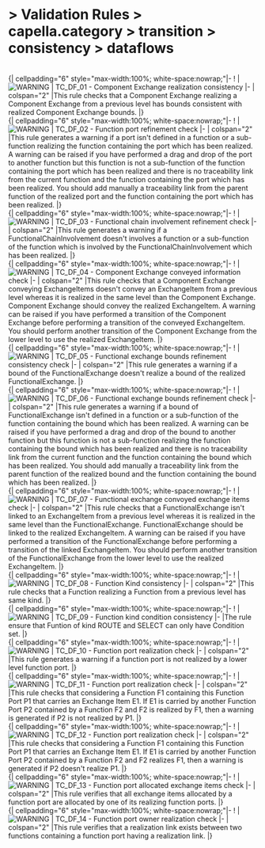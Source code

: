       
= > Validation Rules > capella.category > transition > consistency > dataflows =
            
<br> 
  {| cellpadding="6" style="max-width:100%; white-space:nowrap;"|-
! |[[Image:../../../../Images/warning.gif|WARNING]]
|   TC_DF_01 - Component Exchange realization consistency 
|-
| colspan="2" |This rule checks that a Component Exchange realizing a Component Exchange from a previous level has bounds consistent with realized Component Exchange bounds. 
|}            
<br> 
  {| cellpadding="6" style="max-width:100%; white-space:nowrap;"|-
! |[[Image:../../../../Images/warning.gif|WARNING]]
|   TC_DF_02 - Function port refinement check 
|-
| colspan="2" |This rule generates a warning if a port isn't defined in a function or a sub-function realizing the function  containing the port which has been realized. A warning can be raised if you have performed a drag and drop of the port to another function but this function is  not a sub-function of the function containing the port which has been realized and there is no traceability  link from the current function and the function containing the port which has been realized. You should add manually a traceability link from the parent function of the realized port and the function  containing the port which has been realized. 
|}            
<br> 
  {| cellpadding="6" style="max-width:100%; white-space:nowrap;"|-
! |[[Image:../../../../Images/warning.gif|WARNING]]
|   TC_DF_03 - Functional chain involvement refinement check 
|-
| colspan="2" |This rule generates a warning if a FunctionalChainInvolvement doesn't involves a function or a sub-function of the function which is involved by the FunctionalChainInvolvement which has been realized. 
|}            
<br> 
  {| cellpadding="6" style="max-width:100%; white-space:nowrap;"|-
! |[[Image:../../../../Images/warning.gif|WARNING]]
|   TC_DF_04 - Component Exchange conveyed information check 
|-
| colspan="2" |This rule checks that a Component Exchange conveying ExchangeItems doesn't convey an ExchangeItem from a previous level whereas it is realized in the same level than the Component Exchange. Component Exchange should convey the realized ExchangeItem. A warning can be raised if you have performed a transition of the Component Exchange before performing a transition of the conveyed ExchangeItem.  You should perform another transition of the Component Exchange from the lower level to use the realized ExchangeItem. 
|}            
<br> 
  {| cellpadding="6" style="max-width:100%; white-space:nowrap;"|-
! |[[Image:../../../../Images/warning.gif|WARNING]]
|   TC_DF_05 - Functional exchange bounds refinement consistency check 
|-
| colspan="2" |This rule generates a warning if a bound of the FunctionalExchange doesn't realize a bound of the realized FunctionalExchange. 
|}            
<br> 
  {| cellpadding="6" style="max-width:100%; white-space:nowrap;"|-
! |[[Image:../../../../Images/warning.gif|WARNING]]
|   TC_DF_06 - Functional exchange bounds refinement check 
|-
| colspan="2" |This rule generates a warning if a bound of FunctionalExchange isn't defined in a function or a sub-function  of the function containing the bound which has been realized. A warning can be raised if you have performed a drag and drop of the bound to another function but this function  is not a sub-function realizing the function containing the bound which has been realized and there is no  traceability link from the current function and the function containing the bound which has been realized. You should add manually a traceability link from the parent function of the realized bound and the  function containing the bound which has been realized. 
|}            
<br> 
  {| cellpadding="6" style="max-width:100%; white-space:nowrap;"|-
! |[[Image:../../../../Images/warning.gif|WARNING]]
|   TC_DF_07 - Functional exchange convoyed exchange items check 
|-
| colspan="2" |This rule checks that a FunctionalExchange isn't linked to an ExchangeItem from a previous level whereas it is realized in the same level than the FunctionalExchange. FunctionalExchange should be linked to the realized ExchangeItem. A warning can be raised if you have performed a transition of the FunctionalExchange before performing a transition of the linked ExchangeItem. You should perform another transition of the FunctionalExchange from the lower level to use the realized ExchangeItem. 
|}            
<br> 
  {| cellpadding="6" style="max-width:100%; white-space:nowrap;"|-
! |[[Image:../../../../Images/warning.gif|WARNING]]
|   TC_DF_08 - Function Kind consistency 
|-
| colspan="2" |This rule checks that a Function realizing a Function from a previous level has same kind. 
|}            
<br> 
  {| cellpadding="6" style="max-width:100%; white-space:nowrap;"|-
! |[[Image:../../../../Images/warning.gif|WARNING]]
|   TC_DF_09 - Function kind condition consistency 
|-
|The rule ensure that Funtion of kind ROUTE and SELECT can only have Condition set. 
|}            
<br> 
  {| cellpadding="6" style="max-width:100%; white-space:nowrap;"|-
! |[[Image:../../../../Images/warning.gif|WARNING]]
|   TC_DF_10 - Function port realization check 
|-
| colspan="2" |This rule generates a warning if a function port is not realized by a lower level function port. 
|}            
<br> 
  {| cellpadding="6" style="max-width:100%; white-space:nowrap;"|-
! |[[Image:../../../../Images/warning.gif|WARNING]]
|   TC_DF_11 - Function port realization check 
|-
| colspan="2" |This rule checks that considering a Function F1 containing this Function Port P1 that carries an Exchange Item E1. If E1 is carried by another Function Port P2 contained by a Function F2 and F2 is realized by F1, then a warning is generated if P2 is not realized by P1. 
|}            
<br> 
  {| cellpadding="6" style="max-width:100%; white-space:nowrap;"|-
! |[[Image:../../../../Images/warning.gif|WARNING]]
|   TC_DF_12 - Function port realization check 
|-
| colspan="2" |This rule checks that considering a Function F1 containing this Function Port P1 that carries an Exchange Item E1. If E1 is carried by another Function Port P2 contained by a Function F2 and F2 realizes F1, then a warning is generated if P2 doesn't realize P1. 
|}            
<br> 
  {| cellpadding="6" style="max-width:100%; white-space:nowrap;"|-
! |[[Image:../../../../Images/warning.gif|WARNING]]
|   TC_DF_13 - Function port allocated exchange items check 
|-
| colspan="2" |This rule verifies that all exchange items allocated by a function port are allocated by one of its realizing function ports. 
|}            
<br> 
  {| cellpadding="6" style="max-width:100%; white-space:nowrap;"|-
! |[[Image:../../../../Images/warning.gif|WARNING]]
|   TC_DF_14 - Function port owner realization check 
|-
| colspan="2" |This rule verifies that a realization link exists between two functions containing a function port having a realization link. 
|}   